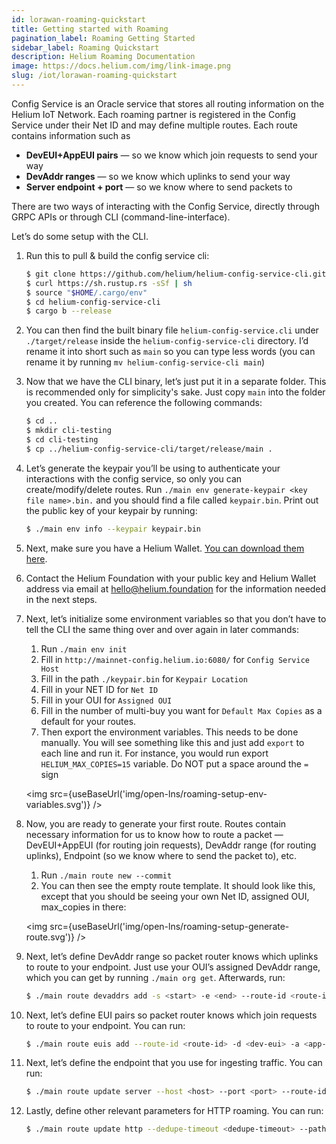 ```yaml
---
id: lorawan-roaming-quickstart
title: Getting started with Roaming
pagination_label: Roaming Getting Started
sidebar_label: Roaming Quickstart
description: Helium Roaming Documentation
image: https://docs.helium.com/img/link-image.png
slug: /iot/lorawan-roaming-quickstart
---
```



Config Service is an Oracle service that stores all routing information on the Helium IoT Network.
Each roaming partner is registered in the Config Service under their Net ID and may define multiple
routes. Each route contains information such as

- **DevEUI+AppEUI pairs** — so we know which join requests to send your way
- **DevAddr ranges** — so we know which uplinks to send your way
- **Server endpoint + port** — so we know where to send packets to

There are two ways of interacting with the Config Service, directly through GRPC APIs or through CLI
(command-line-interface).

Let’s do some setup with the CLI.

1. Run this to pull & build the config service cli:

   ```bash
   $ git clone https://github.com/helium/helium-config-service-cli.git
   $ curl https://sh.rustup.rs -sSf | sh
   $ source "$HOME/.cargo/env"
   $ cd helium-config-service-cli
   $ cargo b --release
   ```

2. You can then find the built binary file `helium-config-service.cli` under `./target/release`
   inside the `helium-config-service-cli` directory. I’d rename it into short such as `main` so you
   can type less words (you can rename it by running `mv helium-config-service-cli main`)

3. Now that we have the CLI binary, let’s just put it in a separate folder. This is recommended only
   for simplicity's sake. Just copy `main` into the folder you created. You can reference the
   following commands:

   ```bash
   $ cd ..
   $ mkdir cli-testing
   $ cd cli-testing
   $ cp ../helium-config-service-cli/target/release/main .
   ```

4. Let’s generate the keypair you’ll be using to authenticate your interactions with the config
   service, so only you can create/modify/delete routes. Run `./main env generate-keypair <key file name>.bin.`
   and you should find a file called `keypair.bin`. Print out the public key of your keypair by
   running:

   ```bash
   $ ./main env info --keypair keypair.bin
   ```

5. Next, make sure you have a Helium Wallet.
   [You can download them here](https://wallet.helium.com/).

6. Contact the Helium Foundation with your public key and Helium Wallet address via email at
   [hello@helium.foundation](mailto:hello@helium.foundation) for the information needed in the next
   steps.

7. Next, let’s initialize some environment variables so that you don’t have to tell the CLI the same
   thing over and over again in later commands:

   1. Run `./main env init`
   1. Fill in `http://mainnet-config.helium.io:6080/` for `Config Service Host`
   1. Fill in the path `./keypair.bin` for `Keypair Location`
   1. Fill in your NET ID for `Net ID`
   1. Fill in your OUI for `Assigned OUI`
   1. Fill in the number of multi-buy you want for `Default Max Copies` as a default for your
      routes.
   1. Then export the environment variables. This needs to be done manually. You will see something
      like this and just add `export` to each line and run it. For instance, you would run export
      `HELIUM_MAX_COPIES=15` variable. Do NOT put a space around the `=` sign

   <img src={useBaseUrl('img/open-lns/roaming-setup-env-variables.svg')} />

8. Now, you are ready to generate your first route. Routes contain necessary information for us to
   know how to route a packet — DevEUI+AppEUI (for routing join requests), DevAddr range (for
   routing uplinks), Endpoint (so we know where to send the packet to), etc.

   1. Run `./main route new --commit`
   1. You can then see the empty route template. It should look like this, except that you should be
      seeing your own Net ID, assigned OUI, max_copies in there:

   <img src={useBaseUrl('img/open-lns/roaming-setup-generate-route.svg')} />

9. Next, let’s define DevAddr range so packet router knows which uplinks to route to your endpoint.
   Just use your OUI’s assigned DevAddr range, which you can get by running `./main org get`.
   Afterwards, run:

   ```bash
   $ ./main route devaddrs add -s <start> -e <end> --route-id <route-id> -- commit
   ```

10. Next, let’s define EUI pairs so packet router knows which join requests to route to your
    endpoint. You can run:

    ```bash
    $ ./main route euis add --route-id <route-id> -d <dev-eui> -a <app-eui> --commit
    ```

11. Next, let’s define the endpoint that you use for ingesting traffic. You can run:

    ```bash
    $ ./main route update server --host <host> --port <port> --route-id <route-id> --commit
    ```

12. Lastly, define other relevant parameters for HTTP roaming. You can run:
    ```bash
    $ ./main route update http --dedupe-timeout <dedupe-timeout> --path <url path> --auth-header <auth-header> --route-id <route-id> --commit
    ```
